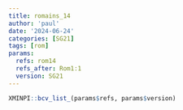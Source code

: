 ```yaml
---
title: romains_14
author: 'paul'
date: '2024-06-24'
categories: [SG21]
tags: [rom]
params:
  refs: rom14
  refs_after: Rom1:1
  version: SG21
---
```


```r
XMINPI::bcv_list_(params$refs, params$version)
```

